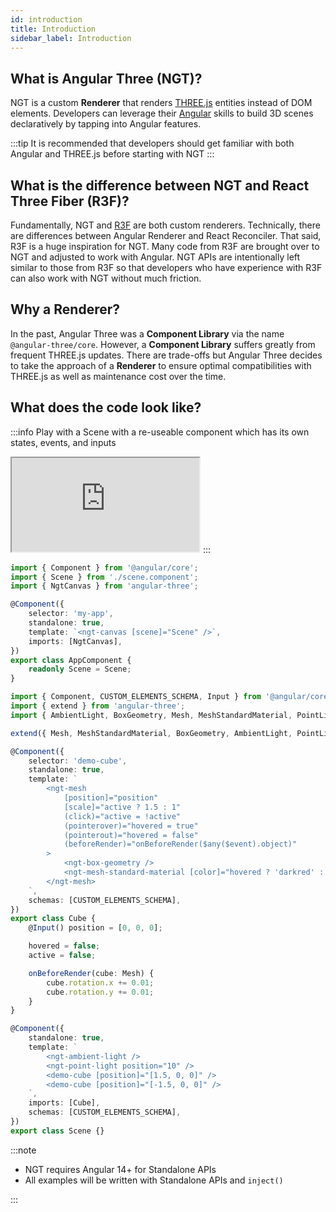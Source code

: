 ```yaml
---
id: introduction
title: Introduction
sidebar_label: Introduction
---
```



## What is Angular Three (NGT)?

NGT is a custom **Renderer** that renders [THREE.js](https://threejs.org) entities instead of DOM elements.
Developers can leverage their [Angular](https://angular.io) skills to build 3D scenes declaratively by tapping into
Angular features.

:::tip
It is recommended that developers should get familiar with both Angular and THREE.js before starting with NGT
:::

## What is the difference between NGT and React Three Fiber (R3F)?

Fundamentally, NGT and [R3F](https://docs.pmnd.rs/react-three-fiber/getting-started/introduction) are both custom renderers.
Technically, there are differences between Angular Renderer and React Reconciler. That said, R3F is a huge inspiration for NGT.
Many code from R3F are brought over to NGT and adjusted to work with Angular. NGT APIs are intentionally left similar to those from R3F
so that developers who have experience with R3F can also work with NGT without much friction.

## Why a Renderer?

In the past, Angular Three was a **Component Library** via the name `@angular-three/core`. However, a **Component Library** suffers greatly
from frequent THREE.js updates. There are trade-offs but Angular Three decides to take the approach of a **Renderer** to ensure optimal compatibilities
with THREE.js as well as maintenance cost over the time.

## What does the code look like?

:::info
Play with a Scene with a re-useable component which has its own states, events, and inputs

<iframe
    class="code-demo"
    src="https://stackblitz.com/edit/angular-three-demo-template-zgmtpe?ctl=1&embed=1&file=src/app/scene.component.ts&hideExplorer=1&hideNavigation=1&view=previewsjj"
    title="first-scene-first-cube"
></iframe>
:::

<Tabs>

<TabItem value="appComponentTs" label="app.component.ts" default>

```ts
import { Component } from '@angular/core';
import { Scene } from './scene.component';
import { NgtCanvas } from 'angular-three';

@Component({
    selector: 'my-app',
    standalone: true,
    template: `<ngt-canvas [scene]="Scene" />`,
    imports: [NgtCanvas],
})
export class AppComponent {
    readonly Scene = Scene;
}
```

</TabItem>

<TabItem value="sceneComponentTs" label="scene.component.ts">

```ts
import { Component, CUSTOM_ELEMENTS_SCHEMA, Input } from '@angular/core';
import { extend } from 'angular-three';
import { AmbientLight, BoxGeometry, Mesh, MeshStandardMaterial, PointLight } from 'three';

extend({ Mesh, MeshStandardMaterial, BoxGeometry, AmbientLight, PointLight });

@Component({
    selector: 'demo-cube',
    standalone: true,
    template: `
        <ngt-mesh
            [position]="position"
            [scale]="active ? 1.5 : 1"
            (click)="active = !active"
            (pointerover)="hovered = true"
            (pointerout)="hovered = false"
            (beforeRender)="onBeforeRender($any($event).object)"
        >
            <ngt-box-geometry />
            <ngt-mesh-standard-material [color]="hovered ? 'darkred' : 'orange'" />
        </ngt-mesh>
    `,
    schemas: [CUSTOM_ELEMENTS_SCHEMA],
})
export class Cube {
    @Input() position = [0, 0, 0];

    hovered = false;
    active = false;

    onBeforeRender(cube: Mesh) {
        cube.rotation.x += 0.01;
        cube.rotation.y += 0.01;
    }
}

@Component({
    standalone: true,
    template: `
        <ngt-ambient-light />
        <ngt-point-light position="10" />
        <demo-cube [position]="[1.5, 0, 0]" />
        <demo-cube [position]="[-1.5, 0, 0]" />
    `,
    imports: [Cube],
    schemas: [CUSTOM_ELEMENTS_SCHEMA],
})
export class Scene {}
```

</TabItem>

</Tabs>

:::note

-   NGT requires Angular 14+ for Standalone APIs
-   All examples will be written with Standalone APIs and `inject()`

:::
